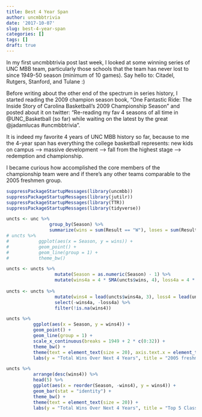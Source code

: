 ```yaml
---
title: Best 4 Year Span
author: uncmbbtrivia
date: '2017-10-07'
slug: best-4-year-span
categories: []
tags: []
draft: true
---
```


In my first uncmbbtrivia post last week, I looked at some winning series of UNC MBB team, particularly those schools that the team has never lost to since 1949-50 season (minimum of 10 games). Say hello to: Citadel, Rutgers, Stanford, and Tulane :) 

Before writing about the other end of the spectrum in series history, I started reading the 2009 champion season book, "One Fantastic Ride: The Inside Story of Carolina Basketball's 2009 Championship Season" and posted about it on twitter: "Re-reading my fav 4 seasons of all time in @UNC_Basketball (so far) while waiting on the latest by the great @jadamlucas #uncmbbtrivia". 

It is indeed my favorite 4 years of UNC MBB history so far, because to me the 4-year span has everything the college basketball represents: new kids on campus --> massive development --> fall from the highest stage --> redemption and championship. 

I became curious how accomplished the core members of the championship team were and if there's any other teams comparable to the 2005 freshmen group. 





```r

suppressPackageStartupMessages(library(uncmbb))
suppressPackageStartupMessages(library(jutilr))
suppressPackageStartupMessages(library(TTR))
suppressPackageStartupMessages(library(tidyverse))

uncts <- unc %>%
                group_by(Season) %>%
                summarize(wins = sum(Result == "W"), loses = sum(Result == "L"))
# uncts %>% 
#           ggplot(aes(x = Season, y = wins)) + 
#           geom_point() + 
#           geom_line(group = 1) + 
#           theme_bw()

uncts <- uncts %>%
                  mutate(Season = as.numeric(Season) - 1) %>% 
                  mutate(wins4a = 4 * SMA(uncts$wins, 4), loss4a = 4 * SMA(uncts$loses, 4))
          
uncts <- uncts %>%
                  mutate(wins4 = lead(uncts$wins4a, 3), loss4 = lead(uncts$loss4a, 3)) %>% 
                  select(-wins4a, -loss4a) %>%
                  filter(!is.na(wins4))

uncts %>% 
          ggplot(aes(x = Season, y = wins4)) + 
          geom_point() + 
          geom_line(group = 1) +
          scale_x_continuous(breaks = 1949 + 2 * c(0:32)) +
          theme_bw() + 
          theme(text = element_text(size = 20), axis.text.x = element_text(angle = 45, hjust = 1)) +
          labs(y = "Total Wins Over Next 4 Years", title = "2005 freshman class had 124 wins (avg 31 wins/yr)")

```


```r

uncts %>% 
          arrange(desc(wins4)) %>% 
          head(5) %>% 
          ggplot(aes(x = reorder(Season, -wins4), y = wins4)) +
          geom_bar(stat = "identity") +
          theme_bw() +
          theme(text = element_text(size = 20)) +
          labs(y = "Total Wins Over Next 4 Years", title = "Top 5 Class By Total Wins Over 4 Year Span")
          
```
